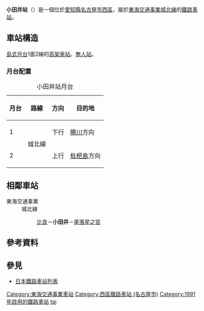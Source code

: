 {{日本車站資訊
|公司色      = #f77321
|站名      = 小田井站
|圖片      = Otai-Station.JPG
|圖片說明  = 站舍
|日文原名  = 小田井
|平假名  = おたい
|羅馬拼音  = Otai
|電報略號  =
|車站構造    = [[高架車站|高架車站]]
|月台配置    = 1面2線
|乘客人數  = 179
|上下車人次  = 
|統計年度  = 2018年
|所在地    = {{JPN}}[[愛知縣|愛知縣]][[名古屋市|名古屋市]][[西區_(名古屋市)|西區]]{{link-ja|八筋町|八筋町}}
|座標      = {{coord|35|13|15.97|136|52|49.91|E|region:JP-23_type:railwaystation|display=inline,title}}
|啟用年月日= 1991年（[[平成|平成]]3年）12月1日
|廢站年月日=
|轉車 = [[上小田井車站|上小田井車站]]（[[名古屋鐵道|名古屋鐵道]][[犬山線|犬山線]]、[[名古屋市營地下鐵|名古屋市營地下鐵]][[鶴舞線|鶴舞線]]）
|備註      = [[無人站|無人站]]
|adjacent = {{Adjacent stations|system=東海交通事業|line=城北線|left=比良|right=尾張星之宮|note-left=2.2km|note-mid=距離[[勝川站|勝川]]6.7km|note-right=2.6km}}
}}
'''小田井站'''（{{jpn|j=小田井駅|hg=おたいえき|rm=Otai eki|f=y}}）是一個位於[[愛知縣|愛知縣]][[名古屋市|名古屋市]][[西區_(名古屋市)|西區]]{{link-ja|八筋町|八筋町}}，屬於[[東海交通事業|東海交通事業]][[城北線_(東海交通事業)|城北線]]的[[鐵路車站|鐵路車站]]。
== 車站構造 ==
[[島式月台|島式月台]]1面2線的[[高架車站|高架車站]]。[[無人站|無人站]]。
=== 月台配置 ===
{| class="wikitable"
|+ 小田井站月台
|-
!月台!!路線!!方向!!目的地
|-
! 1
| rowspan="2"|{{Color|#f77321|〓}}城北線
| style="text-align:center" | 下行
| [[勝川站|勝川]]方向
|-
! 2
| style="text-align:center" | 上行
| [[枇杷島站|枇杷島]]方向
|}
== 相鄰車站 ==
; 東海交通事業
: 城北線
:: [[比良站_(愛知縣)|比良]]－'''小田井'''－[[尾張星之宮站|尾張星之宮]]
== 參考資料 ==
{{Reflist}}
== 參見 ==
{{Commonscat|Otai Station}}
* [[日本鐵路車站列表|日本鐵路車站列表]]
{{城北線}}
{{DEFAULTSORT:Otai}}
[[Category:東海交通事業車站|Category:東海交通事業車站]]
[[Category:西區鐵路車站_(名古屋市)|Category:西區鐵路車站 (名古屋市)]]
[[Category:1991年啟用的鐵路車站|Category:1991年啟用的鐵路車站]]
[[Category:日本鐵路車站_O|tai]]